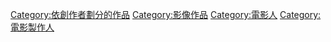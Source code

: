 [[Category:依創作者劃分的作品|Category:依創作者劃分的作品]]
[[Category:影像作品|Category:影像作品]]
[[Category:電影人|Category:電影人]]
[[Category:電影製作人|Category:電影製作人]]
